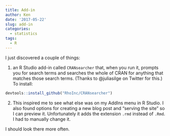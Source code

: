 ```yaml
---
title: Add-in
author: Ken
date: '2017-05-22'
slug: add-in
categories:
  - statistics
tags:
  - R
---
```


I just discovered a couple of things:

1. an R Studio add-in called `CRANsearcher` that, when you run it, prompts you for search terms and searches the whole of CRAN for anything that matches those search terms. (Thanks to @juliasilge on Twitter for this.) To install:

```r
devtools::install_github("RhoInc/CRANsearcher")
```


2. This inspired me to see what else was on my AddIns menu in R Studio. I also found options for creating a new blog post and "serving the site" so I can preview it. 
Unfortunately it adds the extension `.rmd` instead of `.Rmd`. I had to manually change it.

I should look there more often. 
